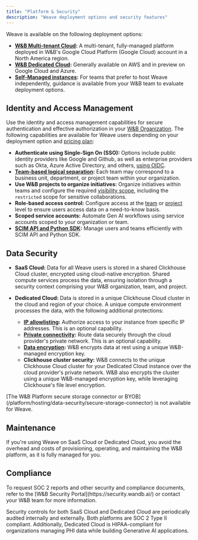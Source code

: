 ```yaml
---
title: "Platform & Security"
description: "Weave deployment options and security features"
---
```


Weave is available on the following deployment options:

- **[W&B Multi-tenant Cloud](https://docs.wandb.ai/platform/hosting/hosting-options/multi_tenant_cloud):** A multi-tenant, fully-managed platform deployed in W&B's Google Cloud Platform (Google Cloud) account in a North America region.
- **[W&B Dedicated Cloud](https://docs.wandb.ai/platform/hosting/hosting-options/dedicated_cloud):** Generally available on AWS and in preview on Google Cloud and Azure. 
- **[Self-Managed instances](/weave/guides/platform/weave-self-managed):** For teams that prefer to host Weave independently, guidance is available from your W&B team to evaluate deployment options.

## Identity and Access Management

Use the identity and access management capabilities for secure authentication and effective authorization in your [W&B Organization](/platform/hosting/iam/org_team_struct#organization). The following capabilities are available for Weave users depending on your deployment option and [pricing plan](https://wandb.ai/site/pricing/):

- **Authenticate using Single-Sign On (SSO):** Options include public identity providers like Google and Github, as well as enterprise providers such as Okta, Azure Active Directory, and others, [using OIDC](/platform/hosting/iam/sso).
- **[Team-based logical separation](/platform/app/settings-page/teams):** Each team may correspond to a business unit, department, or project team within your organization.
- **Use W&B projects to organize initiatives:** Organize initiatives within teams and configure the required [visibility scope](/platform/hosting/iam/access-management/restricted-projects), including the `restricted` scope for sensitive collaborations.
- **Role-based access control:** Configure access at the [team](/platform/hosting/iam/access-management/restricted-projects#assign-project-level-role-to-a-user) or [project](/platform/hosting/iam/access-management/restricted-projects#assign-project-level-role-to-a-user) level to ensure users access data on a need-to-know basis.
- **Scoped service accounts:** Automate Gen AI workflows using service accounts scoped to your organization or team.
- **[SCIM API and Python SDK](/platform/hosting/iam/automate_iam):** Manage users and teams efficiently with SCIM API and Python SDK.

## Data Security

- **SaaS Cloud:** Data for all Weave users is stored in a shared Clickhouse Cloud cluster, encrypted using cloud-native encryption. Shared compute services process the data, ensuring isolation through a security context comprising your W&B organization, team, and project.

- **Dedicated Cloud:** Data is stored in a unique Clickhouse Cloud cluster in the cloud and region of your choice. A unique compute environment processes the data, with the following additional protections:
  - **[IP allowlisting](/platform/hosting/data-security/ip-allowlisting):** Authorize access to your instance from specific IP addresses. This is an optional capability.
  - **[Private connectivity](/platform/hosting/data-security/private-connectivity):** Route data securely through the cloud provider's private network. This is an optional capability.
  - **[Data encryption](/platform/hosting/data-security/data-encryption):** W&B encrypts data at rest using a unique W&B-managed encryption key.
  - **Clickhouse cluster security:** W&B connects to the unique Clickhouse Cloud cluster for your Dedicated Cloud instance over the cloud provider's private network. W&B also encrypts the cluster using a unique W&B-managed encryption key, while leveraging Clickhouse's file level encryption.

<Warning>
[The W&B Platform secure storage connector or BYOB](/platform/hosting/data-security/secure-storage-connector) is not available for Weave.
</Warning>

## Maintenance 

If you're using Weave on SaaS Cloud or Dedicated Cloud, you avoid the overhead and costs of provisioning, operating, and maintaining the W&B platform, as it is fully managed for you.

## Compliance

<Tip>
To request SOC 2 reports and other security and compliance documents, refer to the [W&B Security Portal](https://security.wandb.ai/) or contact your W&B team for more information.
</Tip>

Security controls for both SaaS Cloud and Dedicated Cloud are periodically audited internally and externally. Both platforms are SOC 2 Type II compliant. Additionally, Dedicated Cloud is HIPAA-compliant for organizations managing PHI data while building Generative AI applications.
